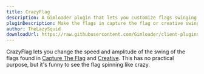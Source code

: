 ```yaml
---
title: CrazyFlag
description: A Gimloader plugin that lets you customize flags swinging
pluginDescription: Make the flags in capture the flag or creative swing like crazy!
author: TheLazySquid
downloadUrl: https://raw.githubusercontent.com/Gimloader/client-plugins/main/plugins/CrazyFlag.js
---
```



CrazyFlag lets you change the speed and amplitude of the swing of the flags found in [Capture The Flag](https://gimkit.wiki/wiki/Capture_The_Flag) and [Creative](https://gimkit.wiki/wiki/Gimkit_Creative). This has no practical purpose, but it's funny to see the flag spinning like crazy.

<ButtonInstall client:only="svelte" name="CrazyFlag" url="https://raw.githubusercontent.com/Gimloader/client-plugins/main/plugins/CrazyFlag.js" />